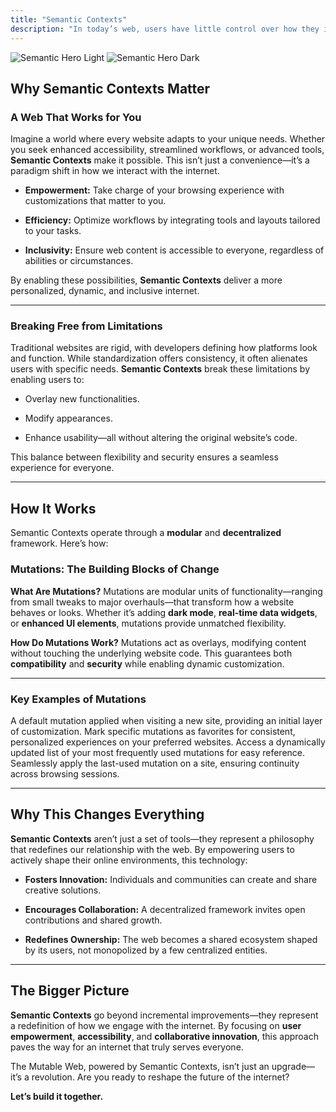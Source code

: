 ```yaml
---
title: "Semantic Contexts"
description: "In today’s web, users have little control over how they interact with content. Websites dictate their design, functionality, and even the policies that govern user interactions. But what if the web could be molded to your preferences? That’s the power of Semantic Contexts within the Mutable Web—a revolutionary approach that shifts control from centralized entities to individual users and communities."
---
```


<img alt="Semantic Hero Light" class="block dark:hidden" src="/images/semantic-contexts-light.png" />

<img alt="Semantic Hero Dark" class="hidden dark:block" src="/images/semantic-contexts-dark.png" />

## Why Semantic Contexts Matter

### A Web That Works for You

Imagine a world where every website adapts to your unique needs. Whether you seek enhanced accessibility, streamlined workflows, or advanced tools, **Semantic Contexts** make it possible. This isn’t just a convenience—it’s a paradigm shift in how we interact with the internet.

* **Empowerment:** Take charge of your browsing experience with customizations that matter to you.

* **Efficiency:** Optimize workflows by integrating tools and layouts tailored to your tasks.

* **Inclusivity:** Ensure web content is accessible to everyone, regardless of abilities or circumstances.

By enabling these possibilities, **Semantic Contexts** deliver a more personalized, dynamic, and inclusive internet.

***

### Breaking Free from Limitations

Traditional websites are rigid, with developers defining how platforms look and function. While standardization offers consistency, it often alienates users with specific needs. **Semantic Contexts** break these limitations by enabling users to:

* Overlay new functionalities.

* Modify appearances.

* Enhance usability—all without altering the original website’s code.

This balance between flexibility and security ensures a seamless experience for everyone.

***

## How It Works

Semantic Contexts operate through a **modular** and **decentralized** framework. Here’s how:

### Mutations: The Building Blocks of Change

**What Are Mutations?**
Mutations are modular units of functionality—ranging from small tweaks to major overhauls—that transform how a website behaves or looks. Whether it’s adding **dark mode**, **real-time data widgets**, or **enhanced UI elements**, mutations provide unmatched flexibility.

**How Do Mutations Work?**
Mutations act as overlays, modifying content without touching the underlying website code. This guarantees both **compatibility** and **security** while enabling dynamic customization.

***

### Key Examples of Mutations

<CardGroup cols={2}>
  <Card title="Welcome Mutation" icon="handshake">
    A default mutation applied when visiting a new site, providing an initial layer of customization.
  </Card>

  <Card title="Favorite Mutation" icon="star">
    Mark specific mutations as favorites for consistent, personalized experiences on your preferred websites.
  </Card>

  <Card title="Recent Mutations" icon="clock">
    Access a dynamically updated list of your most frequently used mutations for easy reference.
  </Card>

  <Card title="Current Mutation" icon="refresh">
    Seamlessly apply the last-used mutation on a site, ensuring continuity across browsing sessions.
  </Card>
</CardGroup>

***

## Why This Changes Everything

**Semantic Contexts** aren’t just a set of tools—they represent a philosophy that redefines our relationship with the web. By empowering users to actively shape their online environments, this technology:

* **Fosters Innovation:** Individuals and communities can create and share creative solutions.

* **Encourages Collaboration:** A decentralized framework invites open contributions and shared growth.

* **Redefines Ownership:** The web becomes a shared ecosystem shaped by its users, not monopolized by a few centralized entities.

***

## The Bigger Picture

**Semantic Contexts** go beyond incremental improvements—they represent a redefinition of how we engage with the internet. By focusing on **user empowerment**, **accessibility**, and **collaborative innovation**, this approach paves the way for an internet that truly serves everyone.

<Note>
  The Mutable Web, powered by Semantic Contexts, isn’t just an upgrade—it’s a revolution. Are you ready to reshape the future of the internet?
</Note>

**Let’s build it together.**